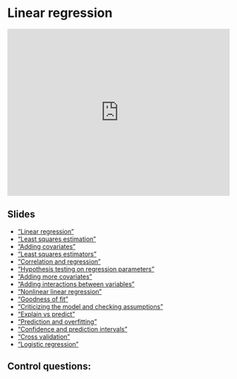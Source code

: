 # Linear regression

::: {style="padding:75% 0 0 0;position:relative;"}
<iframe src='https://vimeo.com/showcase/11645285/embed?portrait=0&amp;byline=0' allowfullscreen frameborder='0' style='position:absolute;top:0;left:0;width:100%;height:100%;'>
</iframe>
:::

## Slides

- ["Linear regression"](video-pdfs/5/linear_regression.pdf)
- ["Least squares estimation"](video-pdfs/5/LSE.pdf)
- ["Adding covariates"](video-pdfs/5/adding_covariates.pdf)
- ["Least squares estimators"](video-pdfs/5/least_squares_estimators.pdf)
- ["Correlation and regression"](video-pdfs/5/correlation_and_regression.pdf)
- ["Hypothesis testing on regression parameters"](video-pdfs/5/hypothesis_testing_on_regression_parameters.pdf)
- ["Adding more covariates"](video-pdfs/5/adding_more_covariates.pdf)
- ["Adding interactions between variables"](video-pdfs/5/adding_interactions_between_variables.pdf)
- ["Nonlinear linear regression"](video-pdfs/5/nonlinear_linear_regression.pdf)
- ["Goodness of fit"](video-pdfs/5/goodness_of_fit.pdf)
- ["Criticizing the model and checking assumptions"](video-pdfs/5/criticizing_the_model_and_checking_assumptions.pdf)
- ["Explain vs predict"](video-pdfs/5/explain_vs_predict.pdf)
- ["Prediction and overfitting"](video-pdfs/5/prediction_and_overfitting.pdf)
- ["Confidence and prediction intervals"](video-pdfs/5/confidence_and_prediction_intervals.pdf)
- ["Cross validation"](video-pdfs/5/crossvalidation.pdf)
- ["Logistic regression"](video-pdfs/5/logistic_regression.pdf)



## Control questions:


